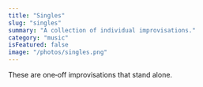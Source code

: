```yaml
---
title: "Singles"
slug: "singles"
summary: "A collection of individual improvisations."
category: "music"
isFeatured: false
image: "/photos/singles.png"
---
```


<ProjectOverview>
These are one‑off improvisations that stand alone.
</ProjectOverview>

<MediaSection title="All Singles">
  <MediaItem
    title="Circles"
    description="Similar to 'Above', this improvisation feels stuck in place, but with a sense of resignation and acceptance."
    soundCloudUrl="https://soundcloud.com/aaron-demby-jones/circles"
  />
  <MediaItem
    title="Waiting"
    description="A contrast in timbre, where the middle mechanical range of the piano is covered in felt to create a dull muted sound to stand in juxtaposition to the resonant treble range."
    soundCloudUrl="https://soundcloud.com/aaron-demby-jones/waiting"
  />
  <MediaItem
    title="Sunlight"
    description="Glimmers of hope emerge from this introspective, muted performance with subtle electronics."
    soundCloudUrl="https://soundcloud.com/aaron-demby-jones/sunlight"
  />
</MediaSection>

<CallToAction email="aaron.demby.jones@gmail.com" />
